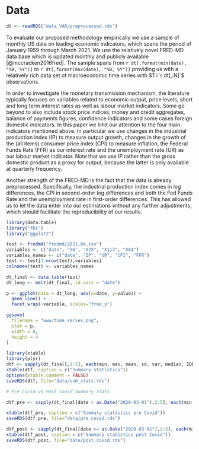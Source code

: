 # Data {#data}

```r
dt <- readRDS("data_VAR/preprocessed.rds")
```


To evaluate our proposed methodology empirically we use a sample of monthly US data on leading economic indicators, which spans the period of January 1959 through March 2021. We use the relatively novel FRED-MD data base which is updated monthly and publicly available [@mccracken2016fred]. The sample spans from `r dt[,format(min(date), "%B, %Y")]` to `r dt[,format(max(date), "%B, %Y")]` providing us with a relatively rich data set of macroeconomic time series with $T=`r dt[,.N]`$ observations.

In order to investigate the monetary transmission mechanism, the literature typically focuses on variables related to economic output, price levels, short and long term interest rates as well as labour market indicators. Some go beyond to also include stock price indices, money and credit aggregates, balance of payments figures, confidence indicators and some cases foreign domestic indicators. In this paper we limit our attention to the four main indicators mentioned above. In particular we use changes in the industrial production index (IP) to measure output growth, changes in the growth of the (all items) consumer price index (CPI) to measure inflation, the Federal Funds Rate (FFR) as our interest rate and the unemployment rate (UR) as our labour market indicator. Note that we use IP rather than the gross domestic product as a proxy for output, because the latter is only available at quarterly frequency. 

Another strength of the FRED-MD is the fact that the data is already preprocessed. Specifically, the industrial production index comes in log differences, the CPI in second-order log differences and both the Fed Funds Rate and the unemployment rate in first-order differences. This has allowed us to let the data enter into our estimations without any further adjustments, which should facilitate the reproducibility of our results.

```r
library(data.table)
library("fbi")
library("ggplot2")

test <- fredmd("fredmd/2021-04.csv")
variables <- c("date", "X6", "X25", "X113", "X84")
variables_names <- c("date", "IP", "UR", "CPI", "FFR")
test <- test[3:nrow(test),variables]
colnames(test) <- variables_names

dt_final <- data.table(test)
dt_long <- melt(dt_final, id.vars = "date")

p <- ggplot(data = dt_long, aes(x=date, y=value)) +
  geom_line() +
  facet_wrap(~variable, scales="free_y")

ggsave(
  filename = "www/time_series.png", 
  plot = p,
  width = 8,
  height = 4
)
```


```r
library(xtable)
library(plyr)
dtf <- sapply(dt_final[,2:5], each(min, max, mean, sd, var, median, IQR))
xtable(dtf, caption = c("Summary statistics"))
options(xtable.comment = FALSE)
saveRDS(dtf, file="data/sum_stats.rds")
```


```r
# Pre Covid vs Post Covid Summary Stats

dtf_pre <- sapply(dt_final[date < as.Date("2020-03-01"),2:5], each(min, max, mean, sd, var, median, IQR))

xtable(dtf_pre, caption = c("Summary statistics pre Covid"))
saveRDS(dtf_pre, file="data/pre_covid.rds")
```

```r
dtf_post <- sapply(dt_final[date >= as.Date("2020-03-01"),2:5], each(min, max, mean, sd, var, median, IQR))
xtable(dtf_post, caption = c("Summary statistics post Covid"))
saveRDS(dtf_post, file="data/post_covid.rds")
```

